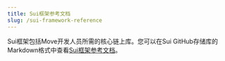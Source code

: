 ```yaml
---
title: Sui框架参考文档
slug: /sui-framework-reference
---
```


Sui框架包括Move开发人员所需的核心链上库。您可以在Sui GitHub存储库的Markdown格式中查看[Sui框架参考文档]((https://github.com/MystenLabs/sui/tree/main/crates/sui-framework/docs))。